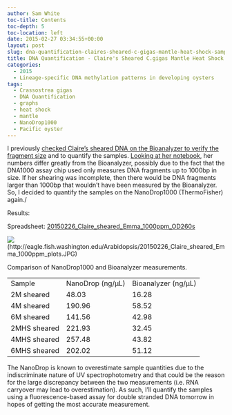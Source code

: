 ```yaml
---
author: Sam White
toc-title: Contents
toc-depth: 5
toc-location: left
date: 2015-02-27 03:34:55+00:00
layout: post
slug: dna-quantification-claires-sheared-c-gigas-mantle-heat-shock-samples
title: DNA Quantification - Claire's Sheared C.gigas Mantle Heat Shock Samples
categories:
  - 2015
  - Lineage-specific DNA methylation patterns in developing oysters
tags:
  - Crassostrea gigas
  - DNA Quantification
  - graphs
  - heat shock
  - mantle
  - NanoDrop1000
  - Pacific oyster
---
```


I previously [checked Claire's sheared DNA on the Bioanalyzer to verify the fragment size](https://robertslab.github.io/sams-notebook/posts/2015/2015-02-20-bioanalyzer-c-gigas-sheared-dna-from-20140108/) and to quantify the samples. [Looking at her notebook](https://www.evernote.com/pub/che625/che625snotebook#st=p&n=b0e96db7-e001-411d-9870-873dad00afee), her numbers differ greatly from the Bioanalyzer, possibly due to the fact that the DNA1000 assay chip used only measures DNA fragments up to 1000bp in size. If her shearing was incomplete, then there would be DNA fragments larger than 1000bp that wouldn't have been measured by the Bioanalyzer. So, I decided to quantify the samples on the NanoDrop1000 (ThermoFisher) again./



Results:

Spreadsheet: [20150226_Claire_sheared_Emma_1000ppm_OD260s](https://docs.google.com/spreadsheets/d/1Ao-drpl7f-5HCsDhRtMIvdQws4Gpt2ro-8nEXGZjHeE/edit?usp=sharing)







![](https://eagle.fish.washington.edu/Arabidopsis/20150226_Claire_sheared_Emma_1000ppm_plots.JPG)(http://eagle.fish.washington.edu/Arabidopsis/20150226_Claire_sheared_Emma_1000ppm_plots.JPG)



Comparison of NanoDrop1000 and Bioanalyzer measurements.

<table >
<tbody >
<tr >

<td >Sample
</td>

<td >NanoDrop (ng/μL)
</td>

<td >Bioanalyzer (ng/μL)
</td>
</tr>
<tr >

<td >2M sheared
</td>

<td >48.03
</td>

<td >16.28
</td>
</tr>
<tr >

<td >4M sheared
</td>

<td >190.96
</td>

<td >58.52
</td>
</tr>
<tr >

<td >6M sheared
</td>

<td >141.56
</td>

<td >42.98
</td>
</tr>
<tr >

<td >2MHS sheared
</td>

<td >221.93
</td>

<td >32.45
</td>
</tr>
<tr >

<td >4MHS sheared
</td>

<td >257.48
</td>

<td >43.82
</td>
</tr>
<tr >

<td >6MHS sheared
</td>

<td >202.02
</td>

<td >51.12
</td>
</tr>
</tbody>
</table>

The NanoDrop is known to overestimate sample quantities due to the indiscriminate nature of UV spectrophotometry and that could be the reason for the large discrepancy between the two measurements (i.e. RNA carryover may lead to overestimation). As such, I'll quantify the samples using a fluorescence-based assay for double stranded DNA tomorrow in hopes of getting the most accurate measurement.
